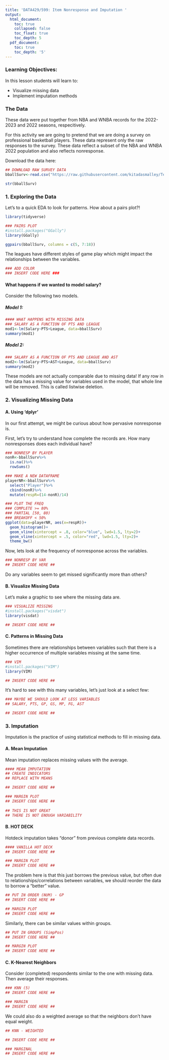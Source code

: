 ```yaml
---
title: 'DATA429/599: Item Nonresponse and Imputation '
output:
  html_document:
    toc: true
    collapsed: false
    toc_float: true
    toc_depth: 5
  pdf_document:
    toc: true
    toc_depth: '5'
---
```


### Learning Objectives: 

In this lesson students will learn to:

* Visualize missing data
* Implement imputation methods

### The Data

These data were put together from NBA and WNBA records for the 2022-2023 and 2022 seasons, respecitively.

For this activity we are going to pretend that we are doing a survey on professional basketball players.  These data represent only the raw responses to the survey.  These data reflect a subset of the NBA and WNBA 2022 population and also reflects nonresponse. 

Download the data here: 

```r
## DOWNLOAD RAW SURVEY DATA
bballSurv<-read.csv("https://raw.githubusercontent.com/kitadasmalley/Teaching/refs/heads/main/DATA429_599/CODE/raw_bballSurvey.csv")

str(bballSurv)
```

### 1. Exploring the Data

Let's to a quick EDA to look for patterns.  How about a pairs plot?!

```r
library(tidyverse)

### PAIRS PLOT
#install.packages("GGally")
library(GGally)

ggpairs(bballSurv, columns = c(5, 7:18))
```

The leagues have different styles of game play which might impact the relationships between the variables. 

```r
### ADD COLOR
### INSERT CODE HERE ###
```

#### What happens if we wanted to model salary?

Consider the following two models. 

##### Model 1: 

```r
#### WHAT HAPPENS WITH MISSING DATA
### SALARY AS A FUNCTION OF PTS AND LEAGUE
mod1<-lm(Salary~PTS+League, data=bballSurv)
summary(mod1)
```

##### Model 2: 

```r
### SALARY AS A FUNCTION OF PTS AND LEAGUE AND AST
mod2<-lm(Salary~PTS+AST+League, data=bballSurv)
summary(mod2)
```


These models are not actually comparable due to missing data!  If any row in the data has a missing value for variables used in the model, that whole line will be removed.  This is called listwise deletion.  

### 2. Visualizing Missing Data

#### A. Using 'dplyr' 

In our first attempt, we might be curious about how pervasive nonresponse is. 

First, let's try to understand how complete the records are.  How many nonresponses does each individual have? 

```r
### NONRESP BY PLAYER
nonR<-bballSurv%>%
  is.na()%>%
  rowSums()

### MAKE A NEW DATAFRAME
playerNR<-bballSurv%>%
  select("Player")%>%
  cbind(nonR)%>%
  mutate(respR=(14-nonR)/14)

### PLOT THE FREQ
### COMPLETE >= 80%
### PARTIAL [50, 80)
### BREAKOFF < 50%
ggplot(data=playerNR, aes(x=respR))+
  geom_histogram()+
  geom_vline(xintercept = .8, color="blue", lwd=1.5, lty=2)+
  geom_vline(xintercept = .5, color="red", lwd=1.5, lty=2)+
  theme_bw()
```

Now, lets look at the frequency of nonresponse across the variables. 

```r
### NONRESP BY VAR
## INSERT CODE HERE ##
```
Do any variables seem to get missed significantly more than others? 

#### B. Visualize Missing Data

Let's make a graphic to see where the missing data are. 

```r
### VISUALIZE MISSING
#install.packages("visdat")
library(visdat)

## INSERT CODE HERE ##
```
#### C.  Patterns in Missing Data

Sometimes there are relationships between variables such that there is a higher occurrence of multiple variables missing at the same time. 

```r
### VIM
#install.packages("VIM")
library(VIM)

## INSERT CODE HERE ##
```

It's hard to see with this many variables, let's just look at a select few:

```r
### MAYBE WE SHOULD LOOK AT LESS VARIABLES
## SALARY, PTS, GP, GS, MP, FG, AST 

## INSERT CODE HERE ##

```

### 3. Imputation 

Imputation is the practice of using statistical methods to fill in missing data. 

#### A. Mean Imputation

Mean imputation replaces missing values with the average.  

```r
#### MEAN IMPUTATION
## CREATE INDICATORS
## REPLACE WITH MEANS

## INSERT CODE HERE ##

### MARGIN PLOT
## INSERT CODE HERE ##
  
## THIS IS NOT GREAT
## THERE IS NOT ENOUGH VARIABILITY 
```
#### B. HOT DECK

Hotdeck imputation takes "donor" from previous complete data records. 

```r
#### VANILLA HOT DECK
## INSERT CODE HERE ##

### MARGIN PLOT
## INSERT CODE HERE ##
```

The problem here is that this just borrows the previous value, but often due to relationships/correlations between variables, we should reorder the data to borrow a "better" value. 

```r
## PUT IN ORDER (NUM) - GP
## INSERT CODE HERE ##

## MARGIN PLOT
## INSERT CODE HERE ##
```

Similarly, there can be similar values within groups.  

```r
## PUT IN GROUPS (SimpPos)
## INSERT CODE HERE ##

## MARGIN PLOT
## INSERT CODE HERE ##
```

#### C. K-Nearest Neighbors

Consider (completed) respondents similar to the one with missing data.  Then average their responses. 

```r
### KNN (5)
## INSERT CODE HERE ##

### MARGIN
## INSERT CODE HERE ##
```

We could also do a weighted average so that the neighbors don't have equal weight.

```r
## KNN - WEIGHTED

## INSERT CODE HERE ##

### MARGINAL
## INSERT CODE HERE ##
```

